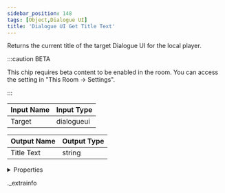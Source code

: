 ```yaml
---
sidebar_position: 148
tags: [Object,Dialogue UI]
title: 'Dialogue UI Get Title Text'
---
```


Returns the current title of the target Dialogue UI for the local player.

:::caution BETA

This chip requires beta content to be enabled in the room. You can access the setting in "This Room -> Settings".

:::

<IChip uuid="17a13c0d-f5c0-4806-b6ee-1af03eb81bdb" />

| Input Name | Input Type |
|-----------|-----------|
| Target | dialogueui |

| Output Name | Output Type |
|-----------|-----------|
| Title Text | string |


<details>
  <summary>Properties</summary>
  <div>
    <div>
    <table>
      <thead>
        <tr>
          <th>Room availability:</th>
          <th>Available everywhere</th>
        </tr>
        <tr>
          <th>Is beta required?</th>
          <th>Yes</th>
        </tr>
        <tr>
          <th>Is this chip a trolling risk?</th>
          <th>No</th>
        </tr>
        <tr>
          <th>Is this chip a role assignment risk?</th>
          <th>No</th>
        </tr>
        <tr>
          <th>Chip UUID</th>
          <th>17a13c0d-f5c0-4806-b6ee-1af03eb81bdb</th>
        </tr>
      </thead>
    </table>
    </div>
  </div>
</details>

._extrainfo